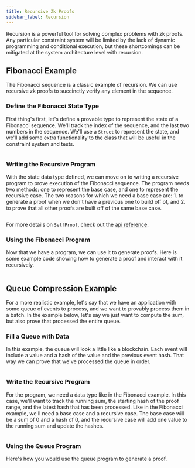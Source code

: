 ```yaml
---
title: Recursive Zk Proofs
sidebar_label: Recursion
---
```


Recursion is a powerful tool for solving complex problems with zk proofs.  Any particular constraint system will be limited by
the lack of dynamic programming and conditional execution, but these shortcomings can be mitigated at the system architecture
level with recursion.

## Fibonacci Example

The Fibonacci sequence is a classic example of recursion.  We can use recursive zk proofs to succinctly verify any element in
the sequence.

### Define the Fibonacci State Type

First thing's first, let's define a provable type to represent the state of a Fibonacci sequence.  We'll track the index of the
sequence, and the last two numbers in the sequence.  We'll use a `Struct` to represent the state, and we'll add some extra
functionality to the class that will be useful in the constraint system and tests.

```ts file=../snippets/recursion/recursion.ts start=start_fibonacci_state end=end_fibonacci_state
```

### Writing the Recursive Program

With the state data type defined, we can move on to writing a recursive program to prove execution of the Fibonacci sequence.
The program needs two methods: one to represent the base case, and one to represent the recursive case.  The two reasons for
which we need a base case are: 1. to generate a proof when we don't have a previous one to build off of, and 2. to prove that
all other proofs are built off of the same base case.


```ts file=../snippets/recursion/recursion.ts start=start_fibonacci_program end=end_fibonacci_program
```

For more details on `SelfProof`, check out the [api reference](/api-reference/classes/SelfProof.mdx).


### Using the Fibonacci Program

Now that we have a program, we can use it to generate proofs.  Here is some example code showing how to generate a proof and
interact with it recursively.

```ts file=../snippets/recursion/recursion.ts start=start_fibonacci_usage end=end_fibonacci_usage
```

## Queue Compression Example

For a more realistic example, let's say that we have an application with some queue of events to process, and we want to
provably process them in a batch.  In the example below, let's say we just want to compute the sum, but also prove that 
processed the entire queue.

### Fill a Queue with Data

In this example, the queue will look a little like a blockchain.  Each event will include a value and a hash of the value
and the previous event hash.  That way we can prove that we've processed the queue in order.

```ts file=../snippets/recursion/recursion.ts start=start_queue_data end=end_queue_data
```

### Write the Recursive Program

For the program, we need a data type like in the Fibonacci example.  In this case, we'll want to track the running sum,
the starting hash of the proof range, and the latest hash that has been processed.  Like in the Fibonacci
example, we'll need a base case and a recursive case.  The base case will be a sum of 0 and a hash of 0, and the
recursive case will add one value to the running sum and update the hashes.

```ts file=../snippets/recursion/recursion.ts start=start_queue_program end=end_queue_program
```

### Using the Queue Program

Here's how you would use the queue program to generate a proof.

```ts file=../snippets/recursion/recursion.ts start=start_queue_usage end=end_queue_usage
```
